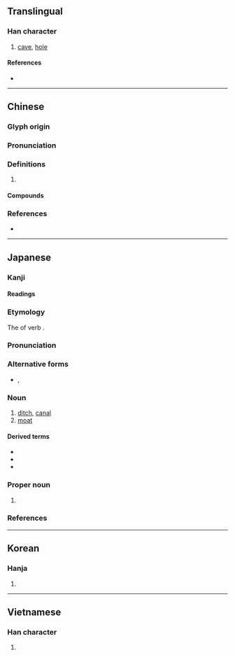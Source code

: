 {{character info/new}}
==Translingual==

===Han character===
{{Han char|rn=32|rad=土|as=08|sn=11|four=47172|canj=GSUU|ids=⿰土屈}}

# [[cave]], [[hole]]

====References====
* {{Han ref|kx=0231.210|dkj=05205|dj=0468.130|hdz=10459.020|uh=5800|ud=22528|bh=D4B3|bd=54451}}

----

==Chinese==
{{zh-forms}}

===Glyph origin===
{{Han etym}}

===Pronunciation===
{{zh-pron
|m=kū
|c=fat1,gwat6
|mn=khut
|mc=y
|oc=y
|cat=
}}

===Definitions===
{{zh-hanzi}}

# {{rfdef|zh}}

====Compounds====
{{zh-der|堀堁}}

===References===
* {{R:yue:Hanzi}}

----

==Japanese==

===Kanji===
{{ja-kanji|grade=c|rs=土08}}

====Readings====
{{ja-readings
|on=くつ
|kun=ほり-, ほる, あな-
}}

===Etymology===
{{wikipedia|lang=ja}}
{{ja-kanjitab|ほり|yomi=k}}
The {{m|ja|連用形|tr=ren'yōkei||continuative or stem form}} of verb {{m|ja|掘る|tr=horu||to dig}}.

===Pronunciation===
{{ja-pron|yomi=k|ほり|acc=2|acc_ref=DJR}}

===Alternative forms===
* {{ja-l|濠}}, {{ja-l|壕}}

===Noun===
{{ja-noun|ほり}}

# [[ditch]], [[canal]]
# [[moat]]

====Derived terms====
{{der-top}}
* {{ja-r|内堀|うちぼり}}
* {{ja-r|空堀|からぼり}}
* {{ja-r|外堀|そとぼり}}
{{der-bottom}}

===Proper noun===
{{ja-pos|proper|ほり}}

# {{surname|lang=ja|sort=ほり}}

===References===
<references/>

----

==Korean==

===Hanja===
{{ko-hanja|hangeul=굴|rv=gul|mr=kul}}

# {{defn|lang=ko|sort=土08}}

----

==Vietnamese==

===Han character===
{{vi-readings|rs=土08| hanviet = quật}}

# {{defn|lang=vi|sort=土08}}